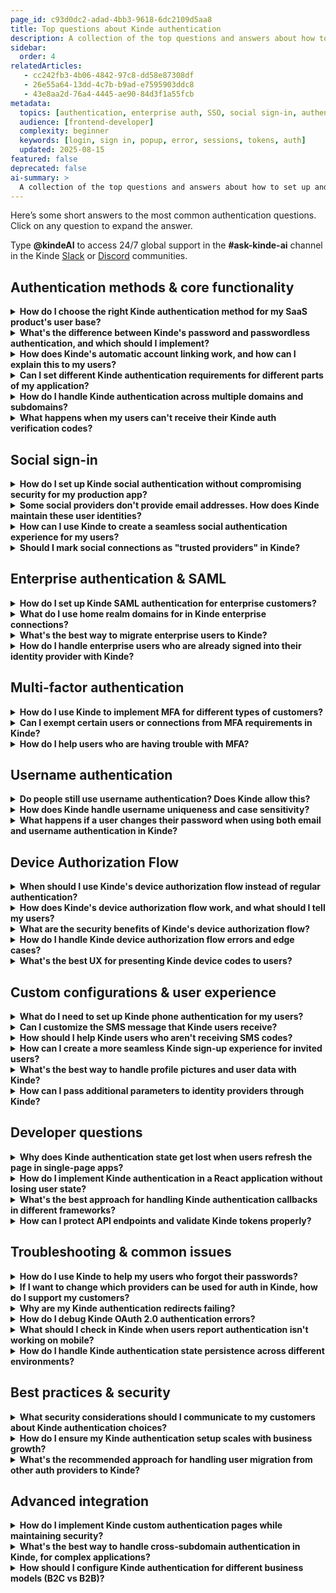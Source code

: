 ```yaml
---
page_id: c93d0dc2-adad-4bb3-9618-6dc2109d5aa8
title: Top questions about Kinde authentication
description: A collection of the top questions and answers about how to set up and configure Kinde authentication for your user's needs.
sidebar:
  order: 4
relatedArticles: 
   - cc242fb3-4b06-4842-97c8-dd58e87308df
   - 26e55a64-13dd-4c7b-b9ad-e7595903ddc8
   - 43e8aa2d-76a4-4445-ae90-84d3f1a55fcb
metadata:
  topics: [authentication, enterprise auth, SSO, social sign-in, authentication issues, user access control, user access, user authentication]
  audience: [frontend-developer]
  complexity: beginner
  keywords: [login, sign in, popup, error, sessions, tokens, auth]
  updated: 2025-08-15
featured: false
deprecated: false
ai-summary: >
  A collection of the top questions and answers about how to set up and configure Kinde authentication for your user's needs.
---
```


Here’s some short answers to the most common authentication questions. Click on any question to expand the answer.

<Aside title="Ask the docs">

Type **@kindeAI** to access 24/7 global support in the **#ask-kinde-ai** channel in the Kinde [Slack](https://join.slack.com/t/thekindecommunity/shared_invite/zt-1vyq8qilj-jFH5V27jfFnHk~BuBSU0ZA) or [Discord](https://discord.gg/KdkCXRNTFn) communities.

</Aside>

## Authentication methods & core functionality

<details>
<summary><strong>How do I choose the right Kinde authentication method for my SaaS product's user base?</strong></summary>

Think about who you're building for and what they're used to. If you're targeting developers, they'll probably expect GitHub or GitLab sign-in options. Building something for everyday consumers? Google and Apple sign-in will feel familiar and remove friction. Got enterprise customers? They'll likely need SAML or Microsoft Entra ID to keep their IT teams happy. Here's the thing - you don't need to figure it all out upfront. Start simple with email authentication and add more options as you grow. Your web app and mobile app can even have different auth requirements if that makes sense for your users.
[Learn more about authentication methods](/authenticate/about-auth/about-authentication/)
</details>

<details>
<summary><strong>What's the difference between Kinde's password and passwordless authentication, and which should I implement?</strong></summary>

With passwords, your users create and remember their own passwords (we enforce 8+ characters and block common ones). With passwordless, we send them a one-time code via email or SMS instead. Passwordless is genuinely more secure - no passwords to store, steal, or forget, and codes expire after 2 hours. Just know you can't mix both methods for the same app - it's one or the other. If you're building something mobile-first or want to reduce support tickets about forgotten passwords, passwordless is your friend.
[Password authentication guide](/authenticate/authentication-methods/password-authentication/) | [Passwordless authentication guide](/authenticate/authentication-methods/passwordless-authentication/)
</details>

<details>
<summary><strong>How does Kinde's automatic account linking work, and how can I explain this to my users?</strong></summary>

Here's something cool that'll make your users' lives easier - we automatically connect accounts when someone uses the same verified email across different sign-in methods. So if someone first signs up with Google, then later tries to create an account with Slack using the same email, we'll link them together automatically. No duplicate accounts, no confusion. They can sign in with either method to access the same account. Just tell your users that once they verify their email with any method, all their sign-in options with that email will work seamlessly together.
[Learn about identity and verification](/authenticate/about-auth/identity-and-verification/)
</details>

<details>
<summary><strong>Can I set different Kinde authentication requirements for different parts of my application?</strong></summary>

Absolutely! This is one of those features that sounds complicated but actually makes total sense. Set up your baseline authentication methods at the environment level, then customize per application or organization as needed. Maybe your main web app uses social sign-in to keep things simple, while your mobile app needs phone authentication, or you want business customers to use MFA while keeping consumer sign-up super easy. It's all about matching the auth experience to what makes sense for each user group.
[Configure authentication options](/authenticate/authentication-methods/set-up-user-authentication/)
</details>

<details>
<summary><strong>How do I handle Kinde authentication across multiple domains and subdomains?</strong></summary>

We've got this covered with multi-domain authentication. Think about how Google lets you stay signed in whether you're on Gmail, Calendar, or Drive - same idea. Users can hop between `website.yourapp.com`, `app.yourapp.com`, `docs.yourapp.com` and stay authenticated. The trick is using `prompt=none` in your auth URL, which invisibly checks for an existing session. If they're already signed in elsewhere, it's seamless. If not, they'll get prompted to sign in again.
[About Kinde authentication](/authenticate/about-auth/about-authentication/)
</details>

<details>
<summary><strong>What happens when my users can't receive their Kinde auth verification codes?</strong></summary>

First things first - tell them to check their spam folder. Seriously, this fixes it most of the time because email providers can be overly protective. For SMS codes, make sure they've got decent cell reception. If they're taking too long (codes expire after 2 hours), they'll need to request a fresh one. And if you're using SMS auth, double-check that your Twilio setup is working properly - that's usually where things go sideways.
[Passwordless authentication troubleshooting](/authenticate/authentication-methods/passwordless-authentication/)
</details>

## Social sign-in

<details>
<summary><strong>How do I set up Kinde social authentication without compromising security for my production app?</strong></summary>

Before you go live, you absolutely must swap out Kinde's default social credentials with your own. We let you use ours for testing, but keeping them in production is asking for trouble - security risks, performance issues, and you'll be stuck if you ever want to switch providers. Create your own apps with Google, GitHub, Apple, whatever you're using, grab your Client ID and Client Secret, and put them into Kinde's social connection settings. Don't forget to add your custom domain callbacks if you're using those.
[Add and manage social connections](/authenticate/social-sign-in/add-social-sign-in/)
</details>

<details>
<summary><strong>Some social providers don't provide email addresses. How does Kinde maintain these user identities?</strong></summary>

Some social providers (looking at you, X/Twitter and Apple) don't always hand over email addresses, but we need them for security things like password resets. When this happens, we'll ask your users for an email address just once during their first sign-up. After that one-time thing, they can sign in with their social account without any hassle. It's a small bump in the road that keeps everyone secure.
[X social sign-in](/authenticate/social-sign-in/twitter/) | [Apple social sign-in](/authenticate/social-sign-in/apple/)
</details>

<details>
<summary><strong>How can I use Kinde to create a seamless social authentication experience for my users?</strong></summary>

If you're going all-in on social auth (no email/password fallbacks), you can create a pretty slick experience. Users click your sign-in button and boom - straight to Google's or Apple's account picker. Set up custom authentication pages and use the `connectionId` parameter to skip our initial screens entirely. The only catch? We'll still handle verification and MFA screens because, well, security matters and we're good at it.
[Custom authentication pages](/authenticate/custom-configurations/custom-authentication-pages/)
</details>

<details>
<summary><strong>Should I mark social connections as "trusted providers" in Kinde?</strong></summary>

Generally, no - leave this off for better security. "Trusted provider" means we'll take their word that emails are verified, but here's the thing: people change email addresses, and social providers don't always keep up. Only flip this switch if you're 100% certain the provider maintains verified, current email addresses. When in doubt, err on the side of caution.
[Social connections configuration](/authenticate/social-sign-in/add-social-sign-in/)
</details>

## Enterprise authentication & SAML

<details>
<summary><strong>How do I set up Kinde SAML authentication for enterprise customers?</strong></summary>

SAML setup is where things get a bit technical, but stick with us. Kinde acts as the service provider while your enterprise customer brings their own identity provider (Google Workspace, Microsoft Entra ID, Cloudflare, whatever they're using). You'll create an enterprise connection in Kinde, make up a unique Entity ID (just a random string like "870sa9fbasfasdas23aghkhc12zasfnasd"), and get their IdP metadata URL. They'll need to add your ACS URL to their setup. Pro tip: generate certificate and private key pairs for extra security, and always test in a sandbox environment first.
[Custom SAML setup](/authenticate/enterprise-connections/custom-saml/)
</details>

<details>
<summary><strong>What do I use home realm domains for in Kinde enterprise connections?</strong></summary>

Home realm domains are basically a shortcut that makes enterprise sign-in smoother. When you set `bigcorp.com` as a home realm domain, anyone with a "@bigcorp.com" email gets automatically routed to their company's sign-in flow - no extra clicks needed. Just remember that each domain can only be used once across all your connections, so no sharing. Oh, and the SSO button disappears by default when you use this (though you can bring it back if needed).
[Microsoft Entra ID setup](/authenticate/enterprise-connections/azure/)
</details>

<details>
<summary><strong>What's the best way to migrate enterprise users to Kinde?</strong></summary>

Get your enterprise connections set up in Kinde first - SAML, Entra ID, whatever they're using. Then when you import their user data (via CSV or JSON), we'll automatically match everyone to the right connection based on their email addresses. This means their sign-in experience stays exactly the same - they won't even notice you've switched to Kinde behind the scenes. Import their roles and permissions too if you've got them.
[Migrate to Kinde](/get-started/switch-to-kinde/switch-to-kinde-for-user-authentication/)
</details>

<details>
<summary><strong>How do I handle enterprise users who are already signed into their identity provider with Kinde?</strong></summary>

When enterprise users sign out of your app, they're only signing out of Kinde, not their company's identity provider (like Entra ID). This is totally normal for federated auth - it's how most enterprise setups work. If your customer really needs full sign-out from both systems, you'll need to build additional logout flows, but honestly, most companies prefer it this way.
[Entra ID SAML connection](/authenticate/enterprise-connections/entra-id-saml/)
</details>

## Multi-factor authentication

<details>
<summary><strong>How do I use Kinde to implement MFA for different types of customers?</strong></summary>

MFA is one of those things where one size definitely doesn't fit all. You can set it up for everyone (environment level) or get granular with specific customer segments (organization level). Finance and government customers? They'll probably want mandatory MFA. Consumer-facing app? Maybe make it optional so you don't scare people away. We support email codes, SMS codes, and authenticator apps as second factors. Just don't use the same method twice - as in don't make email the primary and secondary auth method. That could be confusing.
[Enable multi-factor authentication](/authenticate/multi-factor-auth/enable-multi-factor-authentication/)
</details>

<details>
<summary><strong>Can I exempt certain users or connections from MFA requirements in Kinde?</strong></summary>

Yep, you've got options here. You can exempt specific roles (maybe only admins need MFA) or exempt enterprise connections where MFA is already handled by their company's identity provider. Nobody wants double MFA - that's just annoying. Set these exemptions at the organization level, and if someone has a mix of exempt and non-exempt roles, MFA kicks in by default (better safe than sorry).
[Set MFA per organization](/authenticate/multi-factor-auth/mfa-per-org/)
</details>

<details>
<summary><strong>How do I help users who are having trouble with MFA?</strong></summary>

Make the instructions super clear for each method you support. For authenticator apps, walk them through the QR code scanning and emphasize saving those backup codes (they will lose them otherwise). For SMS, double-check they're entering phone numbers correctly with country codes. For email codes, spam folder check again. Always give users a way to contact you when they get locked out - it happens to the best of us. You can also [reset MFA for a user](/manage-users/access-control/reset-multi-factor-authentication-for-a-user/).
[Multi-factor authentication guide](/authenticate/multi-factor-auth/enable-multi-factor-authentication/)
</details>

## Username authentication

<details>
<summary><strong>Do people still use username authentication? Does Kinde allow this?</strong></summary>

Absolutely Kinde supports this. Username auth is perfect when you want to give users more personality in their sign-in experience or when your app has that community vibe (think gaming platforms or developer tools). They'll still need to verify their email once for security (we're not animals), but after that they can sign in with their chosen username. Works with both password and passwordless methods, so you've got flexibility there.
[Username authentication guide](/authenticate/authentication-methods/username-authentication/)
</details>

<details>
<summary><strong>How does Kinde handle username uniqueness and case sensitivity?</strong></summary>

We treat usernames as case-insensitive because life's too short for "BuilderBob" vs "builderbob" authentication headaches. Users can still make their aesthetic choices like "RosyRose" or "DevDan" for display, but behind the scenes we're not picky about capitalization. This prevents fraud attempts and those frustrating "username not found" moments when someone forgets their exact capitalization.
[Username authentication details](/authenticate/authentication-methods/username-authentication/)
</details>

<details>
<summary><strong>What happens if a user changes their password when using both email and username authentication in Kinde?</strong></summary>

Both methods share the same password! If someone can sign in with both their email and username, changing the password for one affects both. It keeps things simple for users (one password to remember) and prevents the confusion of having different passwords for the same account. We think this makes way more sense than forcing people to juggle multiple credentials.
[Username authentication configuration](/authenticate/authentication-methods/username-authentication/)
</details>

## Device Authorization Flow

<details>
<summary><strong>When should I use Kinde's device authorization flow instead of regular authentication?</strong></summary>

Device authorization flow is perfect for situations where typing is a nightmare - think smart TVs, gaming consoles, IoT devices, or anything without a proper keyboard. Instead of watching users struggle with TV remote controls to spell out "MyComplexPassword123!", the device shows them a simple code to enter on their phone or laptop where typing doesn't suck. It's basically Netflix's approach: the TV shows a code, you enter it on your phone, boom - you're authenticated. Much better user experience, way more secure. 
[Device Authorization Flow](/authenticate/device-authorization-flow/overview/).
</details>

<details>
<summary><strong>How does Kinde's device authorization flow work, and what should I tell my users?</strong></summary>

Here's the flow: your device (let's say a smart TV app) requests a device code from Kinde, then shows users a simple code and a URL like "Go to `yourapp.com/device` and enter code: ABC123". Users grab their phone, visit that URL, sign in normally (with all their usual auth methods available), enter the code, and authorize the device. Meanwhile, your TV app is polling our servers asking "Are they done yet? Are they done yet?" until we give it the green light with tokens. The whole thing happens in parallel - no hanging around waiting.
[Device Authorization Flow](/authenticate/device-authorization-flow/overview/)
</details>

<details>
<summary><strong>What are the security benefits of Kinde's device authorization flow?</strong></summary>

It keeps credentials off devices you don't control, which is huge for security. Users never enter their actual passwords on the TV, CLI, or IoT device - they authenticate on their trusted phone or laptop instead. Plus, they get access to all their usual security features like MFA, social sign-in, and password managers. The codes expire quickly, we rate-limit the polling to prevent abuse, and users always see a proper consent screen before authorizing access. It's basically taking the most secure part of OAuth (browser-based auth) and making it work for devices that can't do browsers. 
[About authentication methods](/authenticate/about-auth/authentication-methods/)
</details>

<details>
<summary><strong>How do I handle Kinde device authorization flow errors and edge cases?</strong></summary>

The main errors you'll see are `authorization_pending` (user hasn't finished yet - keep polling), `slow_down` (you're polling too aggressively - back off), and `expired_token` (codes expired - start over). Handle these gracefully in your app rather than crashing. Users might also get confused about which device they're supposed to use for what, so make your instructions crystal clear. And remember, some users will start the process but never finish it - that's normal, just clean up expired sessions.
[OAuth token validation and errors](/build/tokens/token-validation-errors/)
</details>

<details>
<summary><strong>What's the best UX for presenting Kinde device codes to users?</strong></summary>

Keep it simple and obvious. Show the code clearly (big, readable font), include the full URL they need to visit, and consider showing both a QR code and the manual entry option. Don't overwhelm them with too much text - just "Go to `yourapp.com/device` on your phone and enter: ABC123" works perfectly. If you can, show some kind of progress indicator so they know the app is waiting for them to complete the process. And please, test this with actual humans - what seems obvious to developers often isn't to regular users.
</details>

## Custom configurations & user experience

<details>
<summary><strong>What do I need to set up Kinde phone authentication for my users?</strong></summary>

You'll need a paid Twilio business account - this isn't something we can handle for free because SMS costs money. Before you dive in, check if you need 10DLC registration (10 Digit Long Code) for your region - it's required in some places for business messaging. Read up on Twilio's A2P (Application to Person) messaging guidelines too. Once you've got that sorted, plug your Twilio details into Kinde, pick between using their messaging service (better for global apps) or a specific phone number, and set your default country.
[Set up phone authentication](/authenticate/authentication-methods/phone-authentication/)
</details>

<details>
<summary><strong>Can I customize the SMS message that Kinde users receive?</strong></summary>

Nope, and here's why - we use a standard format that meets security best practices and works across different languages. The message looks like: "123456 is your one-time code to sign in to [xxxx@login.xxx.au](mailto:xxxx@login.xxx.au) #123456". That weird duplication at the end? It's for security. We know it might not match your brand perfectly, but it keeps everyone safe and compliant.
[Phone authentication details](/authenticate/authentication-methods/phone-authentication/)
</details>

<details>
<summary><strong>How should I help Kinde users who aren't receiving SMS codes?</strong></summary>

Start with the basics - did they enter their phone number correctly with the right country code? Do they have cell reception? Are they in a country where SMS might be restricted? Then check your end - is your Twilio account funded and configured properly? SMS delivery can be finicky, especially internationally, so having backup contact methods is always smart.
[Phone authentication setup](/authenticate/authentication-methods/phone-authentication/)
</details>

<details>
<summary><strong>How can I create a more seamless Kinde sign-up experience for invited users?</strong></summary>

Use the `login_hint` parameter to pre-fill email fields when you know who's trying to sign in - it's like having their name already on the guest list. You can also create a unified experience where users don't have to choose between "sign up" or "sign in" (because honestly, who remembers if they've been here before?). Skip asking for first and last names if you want to keep things really minimal. Every little bit of friction you remove makes a difference.
[Pre-populate user identity](/authenticate/custom-configurations/prepopulate-identity-sign-in/) | [Manage authentication experience](/authenticate/custom-configurations/authentication-experience/)
</details>

<details>
<summary><strong>What's the best way to handle profile pictures and user data with Kinde?</strong></summary>

We automatically grab profile pictures from email providers like Google and use Gravatar as backup when pictures are missing. If you'd rather handle profile pics your own way or just hate blank avatars, you can switch off the Gravatar fallback. Fair warning: Apple is pretty stingy with user data - they don't pass through avatars or much profile info, so don't expect much there.
[Authentication experience customization](/authenticate/custom-configurations/authentication-experience/)
</details>

<details>
<summary><strong>How can I pass additional parameters to identity providers through Kinde?</strong></summary>

Upstream parameters let you send extra data during authentication - either the same value every time (static) or something unique per user (dynamic). Common use case: passing `login_hint` to pre-fill sign-in forms or enabling those handy account switchers you see on Google. Each provider supports different parameters (check their docs), and you can even rename parameters using aliases if your IdP is picky about naming.
[Pass parameters to identity providers](/authenticate/auth-guides/pass-params-idp/)
</details>

## Developer questions

<details>
<summary><strong>Why does Kinde authentication state get lost when users refresh the page in single-page apps?</strong></summary>

We store tokens in memory for security - it protects against both CSRF and XSS attacks, which is definitely worth the trade-off. But yeah, it means page refreshes wipe the tokens. The best fix? Use our Custom Domains feature, which lets us set secure httpOnly cookies on your domain. For local development, there's an escape hatch called `is_dangerously_use_local_storage`, but seriously, don't use that in production - the name isn't kidding about the danger part.
[JavaScript SDK guide](m/developer-tools/sdks/frontend/javascript-sdk/) | [React SDK guide](/developer-tools/sdks/frontend/react-sdk/)
</details>

<details>
<summary><strong>How do I implement Kinde authentication in a React application without losing user state?</strong></summary>

Wrap your app in the KindeProvider - it's your new best friend for managing auth state. Use hooks like `useKindeAuth()` to check if someone's signed in, and always check the `isLoading` state before making decisions (nobody likes flickering UI). For production, definitely set up custom domains so you can use secure cookies. Handle your post-auth redirects properly, and your users will never know how complex this stuff really is under the hood.
[React SDK implementation](/developer-tools/sdks/frontend/react-sdk/)
</details>

<details>
<summary><strong>What's the best approach for handling Kinde authentication callbacks in different frameworks?</strong></summary>

Each framework has its own quirks. Next.js App Router wants `app/api/auth/[kindeAuth]/route.js`, Pages Router prefers `pages/api/auth/[...kindeAuth].js`, and vanilla JavaScript means you're handling the OAuth dance yourself. Always make sure your callback URLs match what you've configured in Kinde (case-sensitive, protocol-specific). Use our SDK callback handlers instead of rolling your own - we've already dealt with all the edge cases.
[Next.js App Router SDK](/developer-tools/sdks/backend/nextjs-sdk/) | [Using Kinde without SDK](/developer-tools/about/using-kinde-without-an-sdk/)
</details>

<details>
<summary><strong>How can I protect API endpoints and validate Kinde tokens properly?</strong></summary>

Use our backend SDKs or validate JWT tokens manually - either works, but the SDKs handle the fiddly bits for you. The `getToken()` method gives you bearer tokens for API calls. On your backend, always check the token's audience claim matches your API and verify it hasn't expired. And please, never put client secrets in frontend code - that's like leaving your house key under the doormat.
[TypeScript SDK guide](/developer-tools/sdks/backend/typescript-sdk/)
</details>

## Troubleshooting & common issues

<details>
<summary><strong>How do I use Kinde to help my users who forgot their passwords?</strong></summary>

Users can hit "forgot password" on the sign-in screen and we'll send them a one-time code via email to reset it. As an admin, you can also trigger password resets through the Kinde dashboard or API (as long as they have a verified email). There's also the option to set a temporary password for them, but you'll need to send it through your own channels - we won't email passwords directly because that's not secure.
[Password reset procedures](/authenticate/authentication-methods/password-authentication/)
</details>

<details>
<summary><strong>If I want to change which providers can be used for auth in Kinde, how do I support my customers?</strong></summary>

If users were relying on a social or enterprise connection that got removed or changed, they're stuck until you fix it. Before deleting any connection, make sure nobody's using it for auth. If you need to switch providers, set up the new one first, then help users transition by linking their accounts or setting up alternative auth methods. Always have a backup plan.
[Manage social connections](/authenticate/social-sign-in/add-social-sign-in/)
</details>

<details>
<summary><strong>Why are my Kinde authentication redirects failing?</strong></summary>

Nine times out of ten, it's a URL mismatch. Your callback URLs in Kinde need to match exactly what's in your app code and any social provider configs - we're talking case-sensitive, protocol-specific matching here. If you're using custom domains, double-check that your DNS records are set up correctly and SSL certificates are active. Also remember that custom domain tokens and Kinde subdomain tokens don't play nice together - pick one and stick with it.
[Custom domain setup](/build/domains/pointing-your-domain/)
</details>

<details>
<summary><strong>How do I debug Kinde OAuth 2.0 authentication errors?</strong></summary>

The error names are pretty self-explanatory once you know what to look for. `invalid_client` usually means wrong client ID or secret, `invalid_grant` means your authorization code expired (they only last a short time), and `invalid_scope` means you're asking for something we don't support. Check your credentials first, make sure you're exchanging codes quickly, and verify your requested scopes are valid. Give users helpful error messages instead of raw OAuth codes - nobody wants to see "invalid_grant" when they're just trying to sign in.
[OAuth 2.0 validation and errors](/build/tokens/token-validation-errors/)
</details>

<details>
<summary><strong>What should I check in Kinde when users report authentication isn't working on mobile?</strong></summary>

Mobile auth has its own special challenges. For React Native, make sure your deep linking is configured properly with the right URL schemes for both iOS and Android. Check that your redirect URLs use the correct custom scheme format like `myapp://your_kinde_domain.kinde.com/kinde_callback`. And here's a fun fact: Google doesn't support auth in webview, so make sure you're using proper browser-based flows. If your users are not receiving verification codes and you have Twilio set up, you can check the Twilio logs to help you troubleshoot.  
[React Native SDK](/developer-tools/sdks/native/react-native-sdk/) and [Set up phone auth with Twilio](/authenticate/authentication-methods/phone-authentication/)
</details>

<details>
<summary><strong>How do I handle Kinde authentication state persistence across different environments?</strong></summary>

For production, custom domains are your friend - they enable secure cookie storage that survives page refreshes. For local development, you can use the local storage escape hatch (just remember to remove it before going live). On your backend, implement proper session management using encrypted cookies or shared cache systems if you're running multiple servers. The right approach depends on your architecture, but security should always come first.
[TypeScript SDK session management](/developer-tools/sdks/backend/typescript-sdk/)
</details>

## Best practices & security

<details>
<summary><strong>What security considerations should I communicate to my customers about Kinde authentication choices?</strong></summary>

Be honest about the security trade-offs without scaring people away. Passwordless is genuinely more secure than passwords, MFA adds real protection (not just security theater), and social sign-in can be both convenient and secure when done right. If you're offering password auth, nudge users toward password managers - most people's password habits are... not great. And here's something most auth providers won't tell you: we store passwords as encrypted hashes that literally cannot be deciphered, so even we can't see what users set.
[Password authentication security](/authenticate/authentication-methods/password-authentication/)
</details>

<details>
<summary><strong>How do I ensure my Kinde authentication setup scales with business growth?</strong></summary>

Start simple and add complexity as you need it - don't over-engineer from day one. Begin with email auth, then layer in social sign-in, MFA, and enterprise connections as your customer base grows. Use organizations to handle multi-tenant setups where each customer needs their own user management. Set up your foundation at the environment level, then customize per organization when customers have specific needs. And seriously, implement custom domains early if you can - it makes everything smoother later.
[Kinde for different business models](/build/set-up-options/kinde-business-model/)
</details>

<details>
<summary><strong>What's the recommended approach for handling user migration from other auth providers to Kinde?</strong></summary>

Set up your auth methods in Kinde first, then export and import user data via CSV or JSON. If you import passwords too, your users won't notice anything changed - which is exactly what you want. If you're switching auth methods (like going passwordless), give users a heads up about what's changing. Test everything in a sandbox environment first, and keep an eye out for edge cases like users who change their passwords during the migration window.
[Switch to Kinde migration guide](/get-started/switch-to-kinde/switch-to-kinde-for-user-authentication/)
</details>

## Advanced integration

<details>
<summary><strong>How do I implement Kinde custom authentication pages while maintaining security?</strong></summary>

You can build your own sign-up and sign-in pages to match your brand perfectly, but we'll still handle the security-critical stuff like verification and MFA. Use connection IDs and login hints in your auth URLs to route users directly to specific authentication methods. Think of it as having your cake and eating it too - custom experience with bulletproof security. Just remember that some screens (password entry, code verification) stay with us because that's where the security magic happens.
[Custom authentication pages](/authenticate/custom-configurations/custom-authentication-pages/)
</details>

<details>
<summary><strong>What's the best way to handle cross-subdomain authentication in Kinde, for complex applications?</strong></summary>

Custom domains and proper cookie configuration are your best friends here. Set cookies to the root domain instead of subdomains so they're accessible across your entire ecosystem. For PHP apps, we've got helper functions to make this easy. Test everything thoroughly across all your subdomains - nothing's more embarrassing than users getting stuck switching between `app.yoursite.com` and `dashboard.yoursite.com`.
[PHP SDK domain configuration](/developer-tools/sdks/backend/php-sdk/)
</details>

<details>
<summary><strong>How should I configure Kinde authentication for different business models (B2C vs B2B)?</strong></summary>

B2C is straightforward - configure everything at the business level with easy social sign-in and email auth. B2B gets more interesting because you're serving multiple companies, each with their own needs. Use organizations to create separate tenant management, set up enterprise connections for business customers who need SAML or Entra ID, and keep simpler social auth for any consumer-facing parts of your platform. It's all about matching Kinde auth options to what your customer actually needs.
[Business model configuration](/build/set-up-options/kinde-business-model/)
</details>
